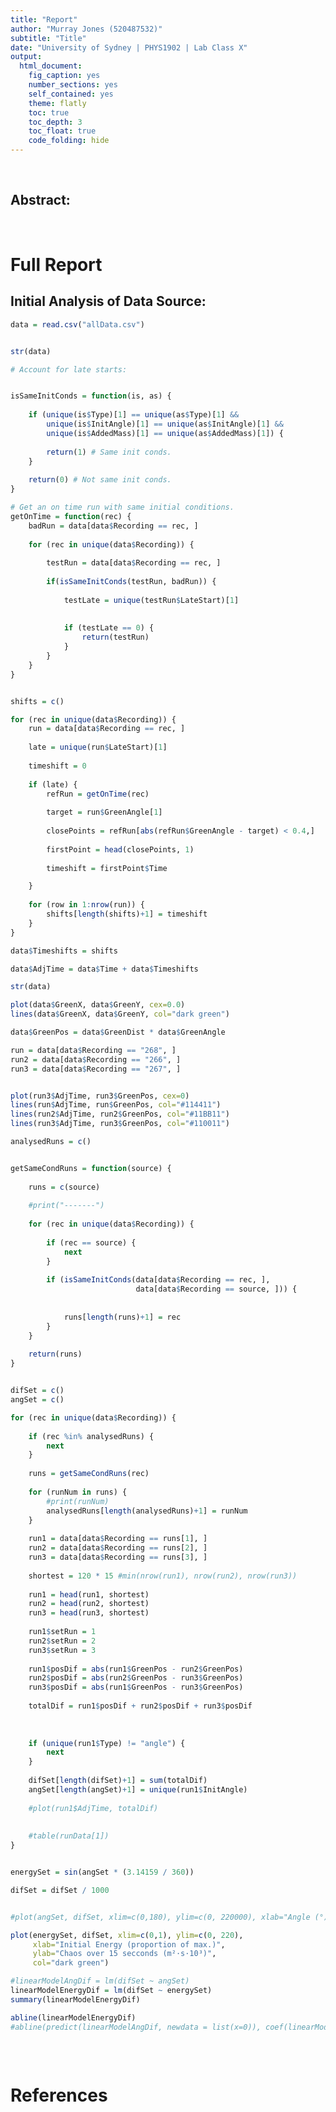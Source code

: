 ```yaml
---
title: "Report"
author: "Murray Jones (520487532)"
subtitle: "Title"
date: "University of Sydney | PHYS1902 | Lab Class X"
output:
  html_document:
    fig_caption: yes
    number_sections: yes
    self_contained: yes
    theme: flatly
    toc: true
    toc_depth: 3
    toc_float: true
    code_folding: hide
---
```


<br>

## Abstract:

<br>

# Full Report

## Initial Analysis of Data Source:

```r

data = read.csv("allData.csv")


str(data)
```

```r
# Account for late starts:


isSameInitConds = function(is, as) {
    
    if (unique(is$Type)[1] == unique(as$Type)[1] &&
        unique(is$InitAngle)[1] == unique(as$InitAngle)[1] &&
        unique(is$AddedMass)[1] == unique(as$AddedMass)[1]) {
        
        return(1) # Same init conds.
    }
    
    return(0) # Not same init conds.
}

# Get an on time run with same initial conditions.
getOnTime = function(rec) {
    badRun = data[data$Recording == rec, ]
    
    for (rec in unique(data$Recording)) {
        
        testRun = data[data$Recording == rec, ]
        
        if(isSameInitConds(testRun, badRun)) {
        
            testLate = unique(testRun$LateStart)[1]
            
        
            if (testLate == 0) {
                return(testRun)
            }
        }
    }
}


shifts = c()

for (rec in unique(data$Recording)) {
    run = data[data$Recording == rec, ]
    
    late = unique(run$LateStart)[1]
    
    timeshift = 0
    
    if (late) {
        refRun = getOnTime(rec)
        
        target = run$GreenAngle[1]
    
        closePoints = refRun[abs(refRun$GreenAngle - target) < 0.4,]
        
        firstPoint = head(closePoints, 1)
    
        timeshift = firstPoint$Time

    }
    
    for (row in 1:nrow(run)) {
        shifts[length(shifts)+1] = timeshift
    }
}

data$Timeshifts = shifts

data$AdjTime = data$Time + data$Timeshifts

str(data)
```

```r
plot(data$GreenX, data$GreenY, cex=0.0)
lines(data$GreenX, data$GreenY, col="dark green")
```

```r
data$GreenPos = data$GreenDist * data$GreenAngle
```

```r




run = data[data$Recording == "268", ]
run2 = data[data$Recording == "266", ]
run3 = data[data$Recording == "267", ]


plot(run3$AdjTime, run3$GreenPos, cex=0)
lines(run$AdjTime, run$GreenPos, col="#114411")
lines(run2$AdjTime, run2$GreenPos, col="#11BB11")
lines(run3$AdjTime, run3$GreenPos, col="#110011")
```

```r
analysedRuns = c()


getSameCondRuns = function(source) {
    
    runs = c(source)
    
    #print("-------")
    
    for (rec in unique(data$Recording)) {
        
        if (rec == source) {
            next
        }
        
        if (isSameInitConds(data[data$Recording == rec, ],
                            data[data$Recording == source, ])) {
            
            
            runs[length(runs)+1] = rec
        }
    }
    
    return(runs)
}


difSet = c()
angSet = c()

for (rec in unique(data$Recording)) {
    
    if (rec %in% analysedRuns) {
        next
    }
        
    runs = getSameCondRuns(rec)
    
    for (runNum in runs) {
        #print(runNum)
        analysedRuns[length(analysedRuns)+1] = runNum
    }
    
    run1 = data[data$Recording == runs[1], ]
    run2 = data[data$Recording == runs[2], ]
    run3 = data[data$Recording == runs[3], ]
    
    shortest = 120 * 15 #min(nrow(run1), nrow(run2), nrow(run3))
    
    run1 = head(run1, shortest)
    run2 = head(run2, shortest)
    run3 = head(run3, shortest)
    
    run1$setRun = 1
    run2$setRun = 2
    run3$setRun = 3
    
    run1$posDif = abs(run1$GreenPos - run2$GreenPos)
    run2$posDif = abs(run2$GreenPos - run3$GreenPos)
    run3$posDif = abs(run1$GreenPos - run3$GreenPos)
    
    totalDif = run1$posDif + run2$posDif + run3$posDif
    
    
    
    if (unique(run1$Type) != "angle") {
        next
    }
    
    difSet[length(difSet)+1] = sum(totalDif)
    angSet[length(angSet)+1] = unique(run1$InitAngle)
    
    #plot(run1$AdjTime, totalDif)
    
    
    #table(runData[1])
}


energySet = sin(angSet * (3.14159 / 360))

difSet = difSet / 1000


#plot(angSet, difSet, xlim=c(0,180), ylim=c(0, 220000), xlab="Angle (°)", ylab="Chaos over 15 secconds (m²·s)")

plot(energySet, difSet, xlim=c(0,1), ylim=c(0, 220), 
     xlab="Initial Energy (proportion of max.)", 
     ylab="Chaos over 15 secconds (m²·s·10³)",
     col="dark green")

#linearModelAngDif = lm(difSet ~ angSet)
linearModelEnergyDif = lm(difSet ~ energySet)
summary(linearModelEnergyDif)

abline(linearModelEnergyDif)
#abline(predict(linearModelAngDif, newdata = list(x=0)), coef(linearModelAngDif), col='red')
```

```r

```

<br>

# References
